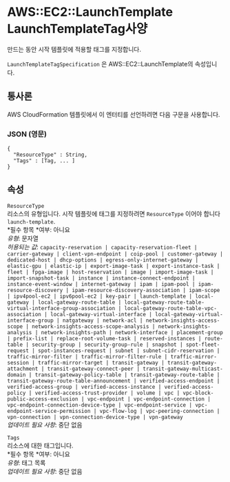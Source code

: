 # AWS::EC2::LaunchTemplate LaunchTemplateTag사양

만드는 동안 시작 템플릿에 적용할 태그를 지정합니다.

`LaunchTemplateTagSpecification` 은 AWS::EC2::LaunchTemplate의 속성입니다.

## 통사론

AWS CloudFormation 템플릿에서 이 엔터티를 선언하려면 다음 구문을 사용합니다.

### JSON (영문)

```
{
  "ResourceType" : String,
  "Tags" : [Tag, ... ]
}
```

## 속성

`ResourceType`  
리소스의 유형입니다. 시작 템플릿에 태그를 지정하려면 `ResourceType` 이어야 합니다`launch-template`.  
*필수 항목 *여부: 아니요  
_유형_: 문자열  
_허용되는 값_: `capacity-reservation | capacity-reservation-fleet | carrier-gateway | client-vpn-endpoint | coip-pool | customer-gateway | dedicated-host | dhcp-options | egress-only-internet-gateway | elastic-gpu | elastic-ip | export-image-task | export-instance-task | fleet | fpga-image | host-reservation | image | import-image-task | import-snapshot-task | instance | instance-connect-endpoint | instance-event-window | internet-gateway | ipam | ipam-pool | ipam-resource-discovery | ipam-resource-discovery-association | ipam-scope | ipv4pool-ec2 | ipv6pool-ec2 | key-pair | launch-template | local-gateway | local-gateway-route-table | local-gateway-route-table-virtual-interface-group-association | local-gateway-route-table-vpc-association | local-gateway-virtual-interface | local-gateway-virtual-interface-group | natgateway | network-acl | network-insights-access-scope | network-insights-access-scope-analysis | network-insights-analysis | network-insights-path | network-interface | placement-group | prefix-list | replace-root-volume-task | reserved-instances | route-table | security-group | security-group-rule | snapshot | spot-fleet-request | spot-instances-request | subnet | subnet-cidr-reservation | traffic-mirror-filter | traffic-mirror-filter-rule | traffic-mirror-session | traffic-mirror-target | transit-gateway | transit-gateway-attachment | transit-gateway-connect-peer | transit-gateway-multicast-domain | transit-gateway-policy-table | transit-gateway-route-table | transit-gateway-route-table-announcement | verified-access-endpoint | verified-access-group | verified-access-instance | verified-access-policy | verified-access-trust-provider | volume | vpc | vpc-block-public-access-exclusion | vpc-endpoint | vpc-endpoint-connection | vpc-endpoint-connection-device-type | vpc-endpoint-service | vpc-endpoint-service-permission | vpc-flow-log | vpc-peering-connection | vpn-connection | vpn-connection-device-type | vpn-gateway`  
_업데이트 필요 사항_: 중단 없음

`Tags`  
리소스에 대한 태그입니다.  
*필수 항목 *여부: 아니요  
_유형_: 태그 목록  
_업데이트 필요 사항_: 중단 없음
